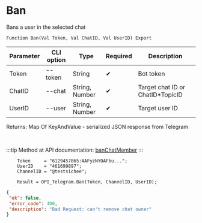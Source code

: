 ﻿---
sidebar_position: 1
---


# Ban
 Bans a user in the selected chat



`Function Ban(Val Token, Val ChatID, Val UserID) Export`

  | Parameter | CLI option | Type | Required | Description |
  |-|-|-|-|-|
  | Token | --token | String | &#x2714; | Bot token |
  | ChatID | --chat | String, Number | &#x2714; | Target chat ID or ChatID*TopicID |
  | UserID | --user | String, Number | &#x2714; | Target user ID |

  
  Returns:  Map Of KeyAndValue - serialized JSON response from Telegram

<br/>

:::tip
Method at API documentation: [banChatMember](https://core.telegram.org/bots/api#banchatmember)
:::
<br/>


```bsl title="1C:Enterprise/OneScript code example"
    Token     = "6129457865:AAFyzNYOAFbu...";
    UserID    = "461699897";
    ChannelID = "@testsichee";

    Result = OPI_Telegram.Ban(Token, ChannelID, UserID);
```
 



```json title="Result"
{
 "ok": false,
 "error_code": 400,
 "description": "Bad Request: can't remove chat owner"
}
```
